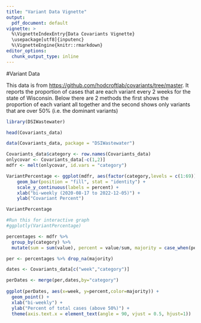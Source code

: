 ```yaml
---
title: "Variant Data Vignette"
output:
  pdf_document: default
vignette: >
  %\VignetteIndexEntry{Data Covariants Vignette}
  \usepackage[utf8]{inputenc}
  %\VignetteEngine{knitr::rmarkdown}
editor_options: 
  chunk_output_type: inline
---
```


#Variant Data

This data is from [https://github.com/hodcroftlab/covariants/tree/master](https://github.com/hodcroftlab/covariants/tree/master).
It reports the proportion of cases that are each variant every 2 weeks for the state of Wisconsin. 
Below there are 2 methods the first shows the proportion of each variant all together and the second shows only variants that are over 50% (i.e. the dominant variants)

```r
library(DSIWastewater)
```

```r
head(Covariants_data)
```



```r
data(Covariants_data, package = "DSIWastewater")

Covariants_data$category <- row.names(Covariants_data)
onlycovar <- Covariants_data[-c(1,2)]
mdfr <- melt(onlycovar, id.vars = "category")

VariantPercentage <- ggplot(mdfr, aes(factor(category,levels = c(1:69)), value, fill = variable)) +
    geom_bar(position = "fill", stat = "identity") +
    scale_y_continuous(labels = percent) +
    xlab("bi-weekly (2020-08-17 to 2022-12-05)") +
    ylab("Covariant Percent")

VariantPercentage

#Run this for interactive graph
#ggplotly(VariantPercentage)
```


```r
percentages <- mdfr %>%
  group_by(category) %>%
  mutate(sum = sum(value), percent = value/sum, majority = case_when(percent > .5 ~ paste(variable)))

per <- percentages %>% drop_na(majority)

dates <- Covariants_data[c("week","category")]

perDates <- merge(per,dates,by="category")
  
ggplot(perDates, aes(x=week, y=percent,color=majority)) +
  geom_point() +
  xlab("bi-weekly") +
  ylab("Percent of total cases (above 50%)") +
  theme(axis.text.x = element_text(angle = 90, vjust = 0.5, hjust=1))



```
